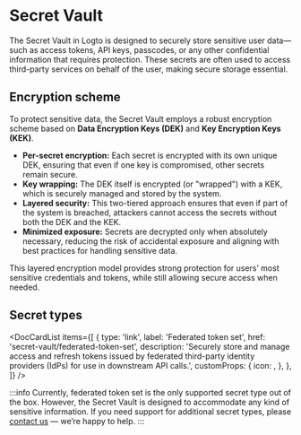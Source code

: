 
# Secret Vault

The Secret Vault in Logto is designed to securely store sensitive user data—such as access tokens, API keys, passcodes, or any other confidential information that requires protection. These secrets are often used to access third-party services on behalf of the user, making secure storage essential.

## Encryption scheme

To protect sensitive data, the Secret Vault employs a robust encryption scheme based on **Data Encryption Keys (DEK)** and **Key Encryption Keys (KEK)**.

- **Per-secret encryption:** Each secret is encrypted with its own unique DEK, ensuring that even if one key is compromised, other secrets remain secure.
- **Key wrapping:** The DEK itself is encrypted (or "wrapped") with a KEK, which is securely managed and stored by the system.
- **Layered security:** This two-tiered approach ensures that even if part of the system is breached, attackers cannot access the secrets without both the DEK and the KEK.
- **Minimized exposure:** Secrets are decrypted only when absolutely necessary, reducing the risk of accidental exposure and aligning with best practices for handling sensitive data.

This layered encryption model provides strong protection for users’ most sensitive credentials and tokens, while still allowing secure access when needed.

## Secret types

<DocCardList
  items={[
    {
      type: 'link',
      label: 'Federated token set',
      href: 'secret-vault/federated-token-set',
      description:
        'Securely store and manage access and refresh tokens issued by federated third-party identity providers (IdPs) for use in downstream API calls.',
      customProps: {
        icon: <Connectors />,
      },
    },
  ]}
/>

:::info
Currently, federated token set is the only supported secret type out of the box. However, the Secret Vault is designed to accommodate any kind of sensitive information. If you need support for additional secret types, please [contact us](https://logto.io/contact) — we’re happy to help.
:::
